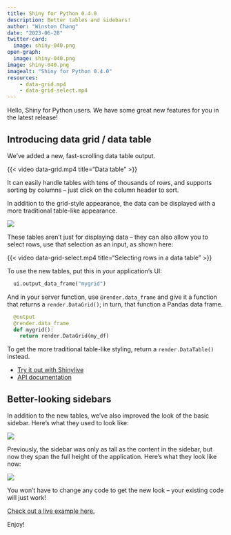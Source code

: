 ```yaml
---
title: Shiny for Python 0.4.0
description: Better tables and sidebars!
author: "Winston Chang"
date: "2023-06-28"
twitter-card:
  image: shiny-040.png
open-graph:
  image: shiny-040.png
image: shiny-040.png
imagealt: "Shiny for Python 0.4.0"
resources:
    - data-grid.mp4
    - data-grid-select.mp4
---
```



Hello, Shiny for Python users. We have some great new features for you in the latest release!

## Introducing data grid / data table

We've added a new, fast-scrolling data table output.

{{< video data-grid.mp4
    title="Data table"
>}}

It can easily handle tables with tens of thousands of rows, and supports sorting by columns -- just click on the column header to sort.

In addition to the grid-style appearance, the data can be displayed with a more traditional table-like appearance.

![](data-table.png){fig-alt="Data table with more traditional appearance"}


These tables aren't just for displaying data -- they can also allow you to select rows, use that selection as an input, as shown here:

{{< video data-grid-select.mp4
    title="Selecting rows in a data table"
>}}

To use the new tables, put this in your application's UI:

```python
  ui.output_data_frame("mygrid")
```

And in your server function, use `@render.data_frame` and give it a function that returns a `render.DataGrid()`; in turn, that function a Pandas data frame.

```python
  @output
  @render.data_frame
  def mygrid():
    return render.DataGrid(my_df)
```

To get the more traditional table-like styling, return a `render.DataTable()` instead.

- [Try it out with Shinylive](https://shinylive.io/py/examples/#data-frame-grid)
- [API documentation](https://shypy-test-center.netlify.app/py/api/render.data_frame.html)



## Better-looking sidebars

In addition to the new tables, we've also improved the look of the basic sidebar. Here's what they used to look like:

![](sidebar-old.png){fig-alt="App with old sidebar"}


Previously, the sidebar was only as tall as the content in the sidebar, but now they span the full height of the application. Here's what they look like now:

![](sidebar-new.png){fig-alt="App with new sidebar"}


You won't have to change any code to get the new look -- your existing code will just work!

[Check out a live example here.](https://shinylive.io/py/examples/#cpu-info)

Enjoy!
